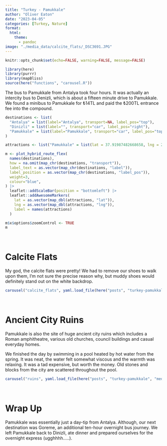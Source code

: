 ```yaml
---
title: "Turkey - Pamukkale"
author: "Oliver Eaton"
date: "2023-04-05"
categories: [Turkey, Nature]
format: 
  html:
    theme: 
      - pandoc
image: "./media_data/calcite_flats/_DSC3691.JPG"
---
```


```r
knitr::opts_chunk$set(echo=FALSE, warning=FALSE, message=FALSE)
```

```r
library(here)
library(purrr)
library(mapBliss)
source(here("functions", "carousel.R"))
```

The bus to Pamukkale from Antalya took four hours. It was actually an intercity bus to Denizli, which is about a fifteen minute drive to Pamukkale. We found a minibus to Pamukkale for ₺14TL and paid the ₺200TL entrance fee into the compound.

```r
destinations <- list(
  "Antalya" = list(label="Antalya", transport=NA, label_pos="top"),
  "Dinizli" = list(label="", transport="car", label_pos="right"),
  "Pamukkale" = list(label="Pamukkale", transport="car", label_pos="top")
)

attractions <- list("Pamukkale" = list(lat = 37.91987482668658, lng = 29.14308534187825))

m <- plot_hybrid_route_flex(
  names(destinations),
  how = na.omit(map_chr(destinations, "transport")),
  label_text = as.vector(map_chr(destinations, "label")),
  label_position = as.vector(map_chr(destinations, "label_pos")),
  weight=3,
  colour="blue",
) |> 
  leaflet::addScaleBar(position = "bottomleft") |> 
  leaflet::addAwesomeMarkers(
    lat = as.vector(map_dbl(attractions, "lat")), 
    lng = as.vector(map_dbl(attractions, "lng")),
    label = names(attractions)
  )

m$x$options$zoomControl <- TRUE
m
```

<br>

# Calcite Flats

My god, the calcite flats were pretty! We had to remove our shoes to walk upon them, I'm not sure the precise reason why, but muddy shoes would definitely stand out on the white backdrop.

```r
carousel("calcite_flats", yaml.load_file(here("posts", "turkey-pamukkale", "media_data", "calcite_flats", "calcite_flats.yml")))
```

<br>

# Ancient City Ruins

Pamukkale is also the site of huge ancient city ruins which includes a Roman amphitheatre, various old churches, council buildings and casual everyday homes.

We finished the day by swimming in a pool heated by hot water from the spring. It was neat, the water felt somewhat viscous and the warmth was relaxing. It was a tad expensive, but worth the money. Old stones and blocks from the city are scattered throughout the pool.

```r
carousel("ruins", yaml.load_file(here("posts", "turkey-pamukkale", "media_data", "ruins", "ruins.yml")))
```

<br>

# Wrap Up

Pamukkale was essentially just a day-tip from Antalya. Although, our next destination was Goreme, an additional ten-hour overnight bus journey. We left Pamukkale back to Dinizli, ate dinner and prepared ourselves for the overnight express (ugghhhh.....).
